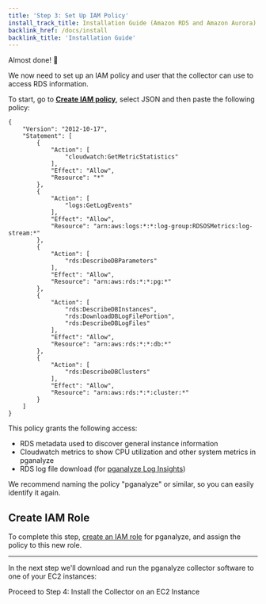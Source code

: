 ```yaml
---
title: 'Step 3: Set Up IAM Policy'
install_track_title: Installation Guide (Amazon RDS and Amazon Aurora)
backlink_href: /docs/install
backlink_title: 'Installation Guide'
---
```




Almost done! 🎉

We now need to set up an IAM policy and user that the collector can use to access RDS information.

To start, go to **[Create IAM policy](https://console.aws.amazon.com/iam/home#/policies$new?step=edit)**, select JSON and then paste the following policy:

```
{
    "Version": "2012-10-17",
    "Statement": [
        {
            "Action": [
                "cloudwatch:GetMetricStatistics"
            ],
            "Effect": "Allow",
            "Resource": "*"
        },
        {
            "Action": [
                "logs:GetLogEvents"
            ],
            "Effect": "Allow",
            "Resource": "arn:aws:logs:*:*:log-group:RDSOSMetrics:log-stream:*"
        },
        {
            "Action": [
                "rds:DescribeDBParameters"
            ],
            "Effect": "Allow",
            "Resource": "arn:aws:rds:*:*:pg:*"
        },
        {
            "Action": [
                "rds:DescribeDBInstances",
                "rds:DownloadDBLogFilePortion",
                "rds:DescribeDBLogFiles"
            ],
            "Effect": "Allow",
            "Resource": "arn:aws:rds:*:*:db:*"
        },
        {
            "Action": [
                "rds:DescribeDBClusters"
            ],
            "Effect": "Allow",
            "Resource": "arn:aws:rds:*:*:cluster:*"
        }
    ]
}
```

This policy grants the following access:

- RDS metadata used to discover general instance information
- Cloudwatch metrics to show CPU utilization and other system metrics in pganalyze
- RDS log file download (for [pganalyze Log Insights](https://pganalyze.com/log-insights))

We recommend naming the policy "pganalyze" or similar, so you can easily identify it again.

## Create IAM Role

To complete this step, [create an IAM role](https://console.aws.amazon.com/iam/home?#/roles$new?step=type)
for pganalyze, and assign the policy to this new role.

<ImgRdsSetUpIamPolicy />

---

In the next step we'll download and run the pganalyze collector software to one
of your EC2 instances:

<Link className="btn btn-success" to="04_install_collector">
  Proceed to Step 4: Install the Collector on an EC2 Instance
</Link>
